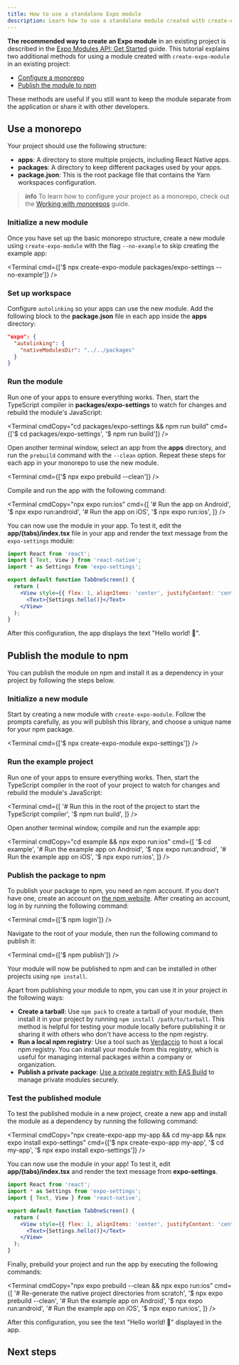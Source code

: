 ```yaml
---
title: How to use a standalone Expo module
description: Learn how to use a standalone module created with create-expo-module in your project by using a monorepo or publishing the package to npm.
---
```




**The recommended way to create an Expo module** in an existing project is described in the [Expo Modules API: Get Started](/modules/get-started/) guide. This tutorial explains two additional methods for using a module created with `create-expo-module` in an existing project:

- [Configure a monorepo](#use-a-monorepo)
- [Publish the module to npm](#publish-the-module-to-npm)

These methods are useful if you still want to keep the module separate from the application or share it with other developers.

## Use a monorepo

Your project should use the following structure:

- **apps**: A directory to store multiple projects, including React Native apps.
- **packages**: A directory to keep different packages used by your apps.
- **package.json**: This is the root package file that contains the Yarn workspaces configuration.

> **info** To learn how to configure your project as a monorepo, check out the [Working with monorepos](/guides/monorepos/) guide.

<Step label="1">

### Initialize a new module

Once you have set up the basic monorepo structure, create a new module using `create-expo-module` with the flag `--no-example` to skip creating the example app:

<Terminal cmd={['$ npx create-expo-module packages/expo-settings --no-example']} />

</Step>

<Step label="2">

### Set up workspace

Configure `autolinking` so your apps can use the new module. Add the following block to the **package.json** file in each app inside the **apps** directory:

```json package.json
"expo": {
  "autolinking": {
    "nativeModulesDir": "../../packages"
  }
}
```

</Step>

<Step label="3">

### Run the module

Run one of your apps to ensure everything works. Then, start the TypeScript compiler in **packages/expo-settings** to watch for changes and rebuild the module's JavaScript:

<Terminal
  cmdCopy="cd packages/expo-settings && npm run build"
  cmd={['$ cd packages/expo-settings', '$ npm run build']}
/>

Open another terminal window, select an app from the **apps** directory, and run the `prebuild` command with the `--clean` option. Repeat these steps for each app in your monorepo to use the new module.

<Terminal cmd={['$ npx expo prebuild --clean']} />

Compile and run the app with the following command:

<Terminal
  cmdCopy="npx expo run:ios"
  cmd={[
    '# Run the app on Android',
    '$ npx expo run:android',
    '# Run the app on iOS',
    '$ npx expo run:ios',
  ]}
/>

You can now use the module in your app. To test it, edit the **app/(tabs)/index.tsx** file in your app and render the text message from the `expo-settings` module:

```jsx app/(tabs)/index.tsx
import React from 'react';
import { Text, View } from 'react-native';
import * as Settings from 'expo-settings';

export default function TabOneScreen() {
  return (
    <View style={{ flex: 1, alignItems: 'center', justifyContent: 'center' }}>
      <Text>{Settings.hello()}</Text>
    </View>
  );
}
```

After this configuration, the app displays the text "Hello world! 👋".

</Step>

## Publish the module to npm

You can publish the module on npm and install it as a dependency in your project by following the steps below.

<Step label="1">

### Initialize a new module

Start by creating a new module with `create-expo-module`. Follow the prompts carefully, as you will publish this library, and choose a unique name for your npm package.

<Terminal cmd={['$ npx create-expo-module expo-settings']} />

</Step>

<Step label="2">

### Run the example project

Run one of your apps to ensure everything works. Then, start the TypeScript compiler in the root of your project to watch for changes and rebuild the module's JavaScript:

<Terminal
  cmd={[
    '# Run this in the root of the project to start the TypeScript compiler',
    '$ npm run build',
  ]}
/>

Open another terminal window, compile and run the example app:

<Terminal
  cmdCopy="cd example && npx expo run:ios"
  cmd={[
    '$ cd example',
    '# Run the example app on Android',
    '$ npx expo run:android',
    '# Run the example app on iOS',
    '$ npx expo run:ios',
  ]}
/>

</Step>

<Step label="3">

### Publish the package to npm

To publish your package to npm, you need an npm account. If you don't have one, create an account on [the npm website](https://www.npmjs.com/signup). After creating an account, log in by running the following command:

<Terminal cmd={['$ npm login']} />

Navigate to the root of your module, then run the following command to publish it:

<Terminal cmd={['$ npm publish']} />

Your module will now be published to npm and can be installed in other projects using `npm install`.

Apart from publishing your module to npm, you can use it in your project in the following ways:

- **Create a tarball**: Use `npm pack` to create a tarball of your module, then install it in your project by running `npm install /path/to/tarball`. This method is helpful for testing your module locally before publishing it or sharing it with others who don't have access to the npm registry.
- **Run a local npm registry**: Use a tool such as [Verdaccio](https://verdaccio.org/) to host a local npm registry. You can install your module from this registry, which is useful for managing internal packages within a company or organization.
- **Publish a private package**: [Use a private registry with EAS Build](/build-reference/private-npm-packages/) to manage private modules securely.

</Step>

<Step label="4">

### Test the published module

To test the published module in a new project, create a new app and install the module as a dependency by running the following command:

<Terminal
  cmdCopy="npx create-expo-app my-app && cd my-app && npx expo install expo-settings"
  cmd={['$ npx create-expo-app my-app', '$ cd my-app', '$ npx expo install expo-settings']}
/>

You can now use the module in your app! To test it, edit **app/(tabs)/index.tsx** and render the text message from **expo-settings**.

```jsx app/(tabs)/index.tsx
import React from 'react';
import * as Settings from 'expo-settings';
import { Text, View } from 'react-native';

export default function TabOneScreen() {
  return (
    <View style={{ flex: 1, alignItems: 'center', justifyContent: 'center' }}>
      <Text>{Settings.hello()}</Text>
    </View>
  );
}
```

Finally, prebuild your project and run the app by executing the following commands:

<Terminal
  cmdCopy="npx expo prebuild --clean && npx expo run:ios"
  cmd={[
    '# Re-generate the native project directories from scratch',
    '$ npx expo prebuild --clean',
    '# Run the example app on Android',
    '$ npx expo run:android',
    '# Run the example app on iOS',
    '$ npx expo run:ios',
  ]}
/>

After this configuration, you see the text "Hello world! 👋" displayed in the app.

</Step>

## Next steps

<BoxLink
  title="Wrap third-party native libraries"
  description="Learn how to wrap third-party native libraries in an Expo module."
  href="/modules/third-party-library/"
  Icon={Grid01Icon}
/>

<BoxLink
  title="Tutorial: Creating a native module"
  description="A tutorial on creating a native module that persists settings with Expo Modules API."
  href="/modules/native-module-tutorial/"
  Icon={Grid01Icon}
/>
